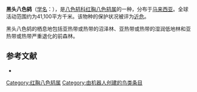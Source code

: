 {{noteTA
|G1=unit
}}
{{Speciesbox
| name = 黑头八色鸫
| image = 
| status = NT | status_system = IUCN3.1
| genus = Erythropitta
| species = ussheri
| authority = [[约翰·古尔德|Gould]], 1877
| range_map = 
}}

'''黑头八色鸫'''（[[学名|学名]]：{{lang|la|''Erythropitta ussheri''}}），是[[八色鸫科|八色鸫科]][[红胸八色鸫属|红胸八色鸫属]]的一种，分布于[[马来西亚|马来西亚]]。全球活动范围约为41,100平方千米。该物种的保护状况被评为[[近危|近危]]。

黑头八色鸫的栖息地包括亚热带或热带的沼泽林、亚热带或热带的湿润低地林和亚热带或热带严重退化的前森林。

== 参考文献 ==
*{{cite web|url=http://www.birdlife.org/datazone/speciesfactsheet.php?id=31737&m=0|title=Pitta ussheri|publisher=[[国际鸟盟|BirdLife.org]]|accessdate=2011-06-27|archive-date=2016-03-05|archive-url=https://web.archive.org/web/20160305011724/http://www.birdlife.org/datazone/speciesfactsheet.php?id=31737&m=0|dead-url=no}}
{{Taxonbar|from=Q2927270}}

[[Category:红胸八色鸫属|Category:红胸八色鸫属]]
[[Category:由机器人创建的鸟类条目|Category:由机器人创建的鸟类条目]]